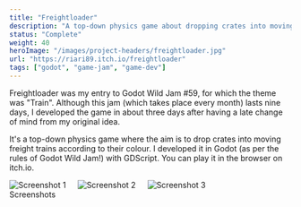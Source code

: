 ```yaml
---
title: "Freightloader"
description: "A top-down physics game about dropping crates into moving trains"
status: "Complete"
weight: 40
heroImage: "/images/project-headers/freightloader.jpg"
url: "https://riari89.itch.io/freightloader"
tags: ["godot", "game-jam", "game-dev"]
---
```


Freightloader was my entry to <ExternalLink url="https://itch.io/jam/godot-wild-jam-59">Godot Wild Jam #59</ExternalLink>, for which the theme was "Train". Although this jam (which takes place every month) lasts nine days, I developed the game in about three days after having a late change of mind from my original idea.

It's a top-down physics game where the aim is to drop crates into moving freight trains according to their colour. I developed it in <ExternalLink url="https://godotengine.org/">Godot</ExternalLink> (as per the rules of Godot Wild Jam!) with GDScript. You can <ExternalLink url="https://riari89.itch.io/freightloader">play it in the browser on itch.io</ExternalLink>.

<div class="columns columns--3">
    <Image src={imageScreenshot1.src} alt="Screenshot 1" />
    <Image src={imageScreenshot2.src} alt="Screenshot 2" />
    <Image src={imageScreenshot3.src} alt="Screenshot 3" />
</div>
<div class="caption">Screenshots</div>